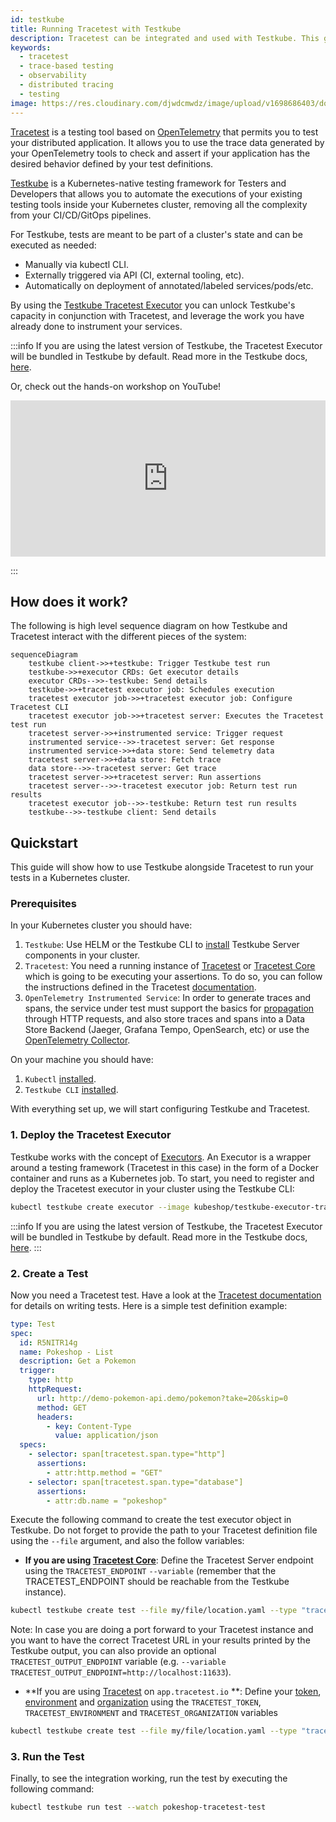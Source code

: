 ```yaml
---
id: testkube
title: Running Tracetest with Testkube
description: Tracetest can be integrated and used with Testkube. This guide shows running Tracetest tests from Testkube.
keywords:
  - tracetest
  - trace-based testing
  - observability
  - distributed tracing
  - testing
image: https://res.cloudinary.com/djwdcmwdz/image/upload/v1698686403/docs/Blog_Thumbnail_14_rsvkmo.jpg
---
```


[Tracetest](https://tracetest.io/) is a testing tool based on [OpenTelemetry](https://opentelemetry.io/) that permits you to test your distributed application. It allows you to use the trace data generated by your OpenTelemetry tools to check and assert if your application has the desired behavior defined by your test definitions.

[Testkube](https://testkube.io/) is a Kubernetes-native testing framework for Testers and Developers that allows you to automate the executions of your existing testing tools inside your Kubernetes cluster, removing all the complexity from your CI/CD/GitOps pipelines.

For Testkube, tests are meant to be part of a cluster's state and can be executed as needed:

- Manually via kubectl CLI.
- Externally triggered via API (CI, external tooling, etc).
- Automatically on deployment of annotated/labeled services/pods/etc.

By using the [Testkube Tracetest Executor](https://github.com/kubeshop/testkube-executor-tracetest) you can unlock Testkube's capacity in conjunction with Tracetest, and leverage the work you have already done to instrument your services.

:::info
If you are using the latest version of Testkube, the Tracetest Executor will be bundled in Testkube by default. Read more in the Testkube docs, [here](https://docs.testkube.io/test-types/executor-tracetest/).

Or, check out the hands-on workshop on YouTube!

<iframe width="100%" height="250" src="https://www.youtube.com/embed/nAp3zYgykok" title="YouTube video player" frameborder="0" allow="accelerometer; autoplay; clipboard-write; encrypted-media; gyroscope; picture-in-picture; web-share" allowfullscreen></iframe>

:::

## How does it work?

The following is high level sequence diagram on how Testkube and Tracetest interact with the different pieces of the system:

```mermaid
sequenceDiagram
    testkube client->>+testkube: Trigger Testkube test run
    testkube->>+executor CRDs: Get executor details
    executor CRDs-->>-testkube: Send details
    testkube->>+tracetest executor job: Schedules execution
    tracetest executor job->>+tracetest executor job: Configure Tracetest CLI
    tracetest executor job->>+tracetest server: Executes the Tracetest test run
    tracetest server->>+instrumented service: Trigger request
    instrumented service-->>-tracetest server: Get response
    instrumented service->>+data store: Send telemetry data
    tracetest server->>+data store: Fetch trace
    data store-->>-tracetest server: Get trace
    tracetest server->>+tracetest server: Run assertions
    tracetest server-->>-tracetest executor job: Return test run results
    tracetest executor job-->>-testkube: Return test run results
    testkube-->>-testkube client: Send details
```

## Quickstart

This guide will show how to use Testkube alongside Tracetest to run your tests in a Kubernetes cluster.

### Prerequisites

In your Kubernetes cluster you should have:

1. `Testkube`: Use HELM or the Testkube CLI to [install](https://kubeshop.github.io/testkube/installing) Testkube Server components in your cluster.
2. `Tracetest`: You need a running instance of [Tracetest](https://docs.tracetest.io/getting-started/installation/) or [Tracetest Core](https://docs.tracetest.io/core/getting-started/installation/) which is going to be executing your assertions. To do so, you can follow the instructions defined in the Tracetest [documentation](https://docs.tracetest.io/getting-started/overview).
3. `OpenTelemetry Instrumented Service`: In order to generate traces and spans, the service under test must support the basics for [propagation](https://opentelemetry.io/docs/reference/specification/context/api-propagators/) through HTTP requests, and also store traces and spans into a Data Store Backend (Jaeger, Grafana Tempo, OpenSearch, etc) or use the [OpenTelemetry Collector](https://docs.tracetest.io/configuration/overview#using-tracetest-without-a-trace-data-store).

On your machine you should have:

1. `Kubectl` [installed](https://kubernetes.io/docs/tasks/tools/).
2. `Testkube CLI` [installed](https://kubeshop.github.io/testkube/installing#1-installing-the-testkube-cli).

With everything set up, we will start configuring Testkube and Tracetest.

### 1. Deploy the Tracetest Executor

Testkube works with the concept of [Executors](https://kubeshop.github.io/testkube/test-types/executor-custom). An Executor is a wrapper around a testing framework (Tracetest in this case) in the form of a Docker container and runs as a Kubernetes job. To start, you need to register and deploy the Tracetest executor in your cluster using the Testkube CLI:

```bash
kubectl testkube create executor --image kubeshop/testkube-executor-tracetest:latest --types "tracetest/test" --name tracetest-executor --icon-uri icon --content-type string --content-type file-uri
```

:::info
If you are using the latest version of Testkube, the Tracetest Executor will be bundled in Testkube by default. Read more in the Testkube docs, [here](https://docs.testkube.io/test-types/executor-tracetest/).
:::

### 2. Create a Test

Now you need a Tracetest test. Have a look at the [Tracetest documentation](https://docs.tracetest.io/cli/creating-tests) for details on writing tests. Here is a simple test definition example:

```yaml
type: Test
spec:
  id: R5NITR14g
  name: Pokeshop - List
  description: Get a Pokemon
  trigger:
    type: http
    httpRequest:
      url: http://demo-pokemon-api.demo/pokemon?take=20&skip=0
      method: GET
      headers:
        - key: Content-Type
          value: application/json
  specs:
    - selector: span[tracetest.span.type="http"]
      assertions:
        - attr:http.method = "GET"
    - selector: span[tracetest.span.type="database"]
      assertions:
        - attr:db.name = "pokeshop"
```

Execute the following command to create the test executor object in Testkube. Do not forget to provide the path to your Tracetest definition file using the `--file` argument, and also the follow variables:
- **If you are using [Tracetest Core](https://docs.tracetest.io/core/getting-started/installation/)**: Define the Tracetest Server endpoint using the `TRACETEST_ENDPOINT` `--variable` (remember that the TRACETEST_ENDPOINT should be reachable from the Testkube instance).

```bash
kubectl testkube create test --file my/file/location.yaml --type "tracetest/test" --name pokeshop-tracetest-test --variable TRACETEST_ENDPOINT=http://tracetest
```

Note: In case you are doing a port forward to your Tracetest instance and you want to have the correct Tracetest URL in your results printed by the Testkube output, you can also provide an optional `TRACETEST_OUTPUT_ENDPOINT` variable (e.g. `--variable TRACETEST_OUTPUT_ENDPOINT=http://localhost:11633`).

- **If you are using [Tracetest](https://docs.tracetest.io/getting-started/installation/) on `app.tracetest.io` **: Define your [token](../concepts/environment-token.mdx), [environment](../concepts/environments.mdx) and [organization](../concepts/organizations.mdx) using the `TRACETEST_TOKEN`, `TRACETEST_ENVIRONMENT` and `TRACETEST_ORGANIZATION` variables

```bash
kubectl testkube create test --file my/file/location.yaml --type "tracetest/test" --name pokeshop-tracetest-test --variable TRACETEST_TOKEN=your-token --variable TRACETEST_ENVIRONMENT=your-environment-id --variable TRACETEST_ORGANIZATION=your-organization-id
```

### 3. Run the Test

Finally, to see the integration working, run the test by executing the following command:

```bash
kubectl testkube run test --watch pokeshop-tracetest-test
```
